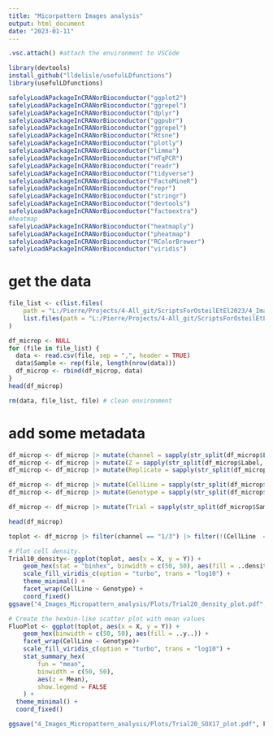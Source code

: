 ```yaml
---
title: "Micorpattern Images analysis"
output: html_document
date: "2023-01-11"
---
```

```r
.vsc.attach() #attach the environment to VSCode
```
```r
library(devtools)
install_github("lldelisle/usefulLDfunctions")
library(usefulLDfunctions)

safelyLoadAPackageInCRANorBioconductor("ggplot2")
safelyLoadAPackageInCRANorBioconductor("ggrepel")
safelyLoadAPackageInCRANorBioconductor("dplyr")
safelyLoadAPackageInCRANorBioconductor("ggpubr")
safelyLoadAPackageInCRANorBioconductor("ggrepel")
safelyLoadAPackageInCRANorBioconductor("Rtsne")
safelyLoadAPackageInCRANorBioconductor("plotly")
safelyLoadAPackageInCRANorBioconductor("limma")
safelyLoadAPackageInCRANorBioconductor("HTqPCR")
safelyLoadAPackageInCRANorBioconductor("readr")
safelyLoadAPackageInCRANorBioconductor("tidyverse")
safelyLoadAPackageInCRANorBioconductor("FactoMineR")
safelyLoadAPackageInCRANorBioconductor("repr")
safelyLoadAPackageInCRANorBioconductor("stringr")
safelyLoadAPackageInCRANorBioconductor("devtools")
safelyLoadAPackageInCRANorBioconductor("factoextra")
#heatmap
safelyLoadAPackageInCRANorBioconductor("heatmaply")
safelyLoadAPackageInCRANorBioconductor("pheatmap")
safelyLoadAPackageInCRANorBioconductor("RColorBrewer")
safelyLoadAPackageInCRANorBioconductor("viridis")


```

# get the data
```r
file_list <- c(list.files(
    path = "L:/Pierre/Projects/4-All_git/ScriptsForOsteilEtEl2023/4_Images_Micropattern_analysis/Data/Trial10/", pattern = "*.csv", full.names = TRUE),
    list.files(path = "L:/Pierre/Projects/4-All_git/ScriptsForOsteilEtEl2023/4_Images_Micropattern_analysis/Data/Trial20/", pattern = "*.csv", full.names = TRUE)
)

df_microp <- NULL
for (file in file_list) {
  data <- read.csv(file, sep = ",", header = TRUE)
  data$Sample <- rep(file, length(nrow(data)))
  df_microp <- rbind(df_microp, data)
}
head(df_microp)

rm(data, file_list, file) # clean environment

```

# add some metadata

```r
df_microp <- df_microp |> mutate(channel = sapply(str_split(df_microp$Label, "c:|z:| "), `[`, 2))
df_microp <- df_microp |> mutate(Z = sapply(str_split(df_microp$Label, "c:|z:| "), `[`, 4))
df_microp <- df_microp |> mutate(Replicate = sapply(str_split(df_microp$Label, "c:|z:| "), `[`, 9))

df_microp <- df_microp |> mutate(CellLine = sapply(str_split(df_microp$Sample, "0/| "), `[`, 2))
df_microp <- df_microp |> mutate(Genotype = sapply(str_split(df_microp$Sample, " |.csv"), `[`, 2))

df_microp <- df_microp |> mutate(Trial = sapply(str_split(df_microp$Sample, "/"), `[`, 8))

head(df_microp)

```


```r
toplot <- df_microp |> filter(channel == "1/3") |> filter(!(CellLine  == "MB2")) |> filter(Trial =="Trial20")

# Plot cell density.
Trial10_density<- ggplot(toplot, aes(x = X, y = Y)) +
    geom_hex(stat = "binhex", binwidth = c(50, 50), aes(fill = ..density..)) +
    scale_fill_viridis_c(option = "turbo", trans = "log10") +
    theme_minimal() +
    facet_wrap(CellLine ~ Genotype) +
    coord_fixed()
ggsave("4_Images_Micropattern_analysis/Plots/Trial20_density_plot.pdf", Trial10_density, width = 12, height = 10)

# Create the hexbin-like scatter plot with mean values
FluoPlot <- ggplot(toplot, aes(x = X, y = Y)) +
    geom_hex(binwidth = c(50, 50), aes(fill = ..y..)) +
    facet_wrap(CellLine ~ Genotype)+
    scale_fill_viridis_c(option = "turbo", trans = "log10") +
    stat_summary_hex(
        fun = "mean",
        binwidth = c(50, 50),
        aes(z = Mean),
        show.legend = FALSE
    ) +
  theme_minimal() +
  coord_fixed()

ggsave("4_Images_Micropattern_analysis/Plots/Trial20_SOX17_plot.pdf", FluoPlot, width = 12, height = 10)  
```
